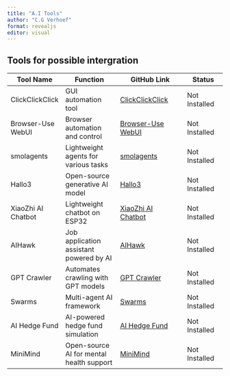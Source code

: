 ```yaml
---
title: "A.I Tools"
author: "C.G Verhoef"
format: revealjs
editor: visual
---
```


## Tools for possible intergration

| Tool Name | Function | GitHub Link | Status |
|--------------|--------------------|------------------------|--------------|
| ClickClickClick | GUI automation tool | [ClickClickClick](https://github.com/BandarLabs/clickclickclick) | Not Installed |
| Browser-Use WebUI | Browser automation and control | [Browser-Use WebUI](https://github.com/warmshao/browser-use) | Not Installed |
| smolagents | Lightweight agents for various tasks | [smolagents](https://github.com/huggingface/smolagents) | Not Installed |
| Hallo3 | Open-source generative AI model | [Hallo3](https://github.com/fudan-generative-vlp/hallo3) | Not Installed |
| XiaoZhi AI Chatbot | Lightweight chatbot on ESP32 | [XiaoZhi AI Chatbot](https://github.com/78/xiaozhi-esp32) | Not Installed |
| AIHawk | Job application assistant powered by AI | [AIHawk](https://github.com/feder-cr/Jobs_Applications_Hawk) | Not Installed |
| GPT Crawler | Automates crawling with GPT models | [GPT Crawler](https://github.com/BuilderIO/gpt-crawler) | Not Installed |
| Swarms | Multi-agent AI framework | [Swarms](https://github.com/kyegomez/swarms) | Not Installed |
| AI Hedge Fund | AI-powered hedge fund simulation | [AI Hedge Fund](https://github.com/virattt/ai-hedge-fund) | Not Installed |
| MiniMind | Open-source AI for mental health support | [MiniMind](https://github.com/jingyaogong/minimind) | Not Installed |
